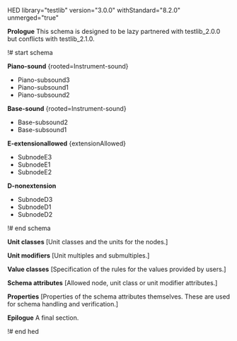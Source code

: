 HED library="testlib" version="3.0.0" withStandard="8.2.0" unmerged="true"

'''Prologue'''
This schema is designed to be lazy partnered with testlib_2.0.0 but conflicts with testlib_2.1.0.

!# start schema

'''Piano-sound''' <nowiki>{rooted=Instrument-sound}</nowiki>
* Piano-subsound3
* Piano-subsound1
* Piano-subsound2

'''Base-sound''' <nowiki>{rooted=Instrument-sound}</nowiki>
* Base-subsound2
* Base-subsound1

'''E-extensionallowed''' <nowiki>{extensionAllowed}</nowiki>
* SubnodeE3
* SubnodeE1
* SubnodeE2

'''D-nonextension'''
* SubnodeD3
* SubnodeD1
* SubnodeD2


!# end schema

'''Unit classes''' <nowiki>[Unit classes and the units for the nodes.]</nowiki>

'''Unit modifiers''' <nowiki>[Unit multiples and submultiples.]</nowiki>

'''Value classes''' <nowiki>[Specification of the rules for the values provided by users.]</nowiki>

'''Schema attributes''' <nowiki>[Allowed node, unit class or unit modifier attributes.]</nowiki>

'''Properties''' <nowiki>[Properties of the schema attributes themselves. These are used for schema handling and verification.]</nowiki>

'''Epilogue'''
A final section.

!# end hed